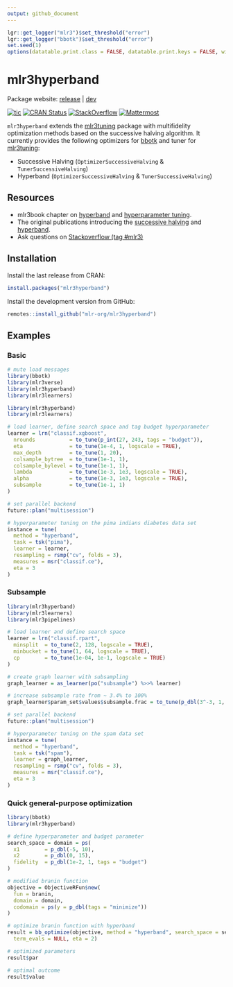 ```yaml
---
output: github_document
---
```


```r
lgr::get_logger("mlr3")$set_threshold("error")
lgr::get_logger("bbotk")$set_threshold("error")
set.seed(1)
options(datatable.print.class = FALSE, datatable.print.keys = FALSE, width = 200)
```

# mlr3hyperband

Package website: [release](https://mlr3hyperband.mlr-org.com/) | [dev](https://mlr3hyperband.mlr-org.com/dev/)

<!-- badges: start -->
[![tic](https://github.com/mlr-org/mlr3hyperband/workflows/tic/badge.svg?branch=main)](https://github.com/mlr-org/mlr3hyperband/actions)
[![CRAN Status](https://www.r-pkg.org/badges/version-ago/mlr3hyperband)](https://cran.r-project.org/package=mlr3hyperband)
[![StackOverflow](https://img.shields.io/badge/stackoverflow-mlr3-orange.svg)](https://stackoverflow.com/questions/tagged/mlr3)
[![Mattermost](https://img.shields.io/badge/chat-mattermost-orange.svg)](https://lmmisld-lmu-stats-slds.srv.mwn.de/mlr_invite/)
<!-- badges: end -->

`mlr3hyperband` extends the [mlr3tuning](https://mlr3tuning.mlr-org.com/) package with multifidelity optimization methods based on the successive halving algorithm.
It currently provides the following optimizers for [bbotk](https://bbotk.mlr-org.com/) and tuner for [mlr3tuning](https://mlr3tuning.mlr-org.com/):

* Successive Halving (`OptimizerSuccessiveHalving` & `TunerSuccessiveHalving`)
* Hyperband (`OptimizerSuccessiveHalving` & `TunerSuccessiveHalving`)

## Resources

* mlr3book chapter on [hyperband](https://mlr3book.mlr-org.com/optimization.html#hyperband)
and [hyperparameter tuning](https://mlr3book.mlr-org.com/optimization.html#tuning).
* The original publications introducing the [successive halving](https://arxiv.org/abs/1502.07943) and
[hyperband](https://arxiv.org/abs/1603.06560).
* Ask questions on [Stackoverflow (tag #mlr3)](https://stackoverflow.com/questions/tagged/mlr3)

## Installation

Install the last release from CRAN:

```r
install.packages("mlr3hyperband")
```

Install the development version from GitHub:

```r
remotes::install_github("mlr-org/mlr3hyperband")
```

## Examples

### Basic

```r
# mute load messages
library(bbotk)
library(mlr3verse)
library(mlr3hyperband)
library(mlr3learners)
```

```r
library(mlr3hyperband)
library(mlr3learners)

# load learner, define search space and tag budget hyperparameter
learner = lrn("classif.xgboost",
  nrounds           = to_tune(p_int(27, 243, tags = "budget")),
  eta               = to_tune(1e-4, 1, logscale = TRUE),
  max_depth         = to_tune(1, 20),
  colsample_bytree  = to_tune(1e-1, 1),
  colsample_bylevel = to_tune(1e-1, 1),
  lambda            = to_tune(1e-3, 1e3, logscale = TRUE),
  alpha             = to_tune(1e-3, 1e3, logscale = TRUE),
  subsample         = to_tune(1e-1, 1)
)

# set parallel backend
future::plan("multisession")

# hyperparameter tuning on the pima indians diabetes data set
instance = tune(
  method = "hyperband",
  task = tsk("pima"),
  learner = learner,
  resampling = rsmp("cv", folds = 3),
  measures = msr("classif.ce"),
  eta = 3
)
```

### Subsample

```r
library(mlr3hyperband)
library(mlr3learners)
library(mlr3pipelines)

# load learner and define search space
learner = lrn("classif.rpart",
  minsplit  = to_tune(2, 128, logscale = TRUE),
  minbucket = to_tune(1, 64, logscale = TRUE),
  cp        = to_tune(1e-04, 1e-1, logscale = TRUE)
)

# create graph learner with subsampling
graph_learner = as_learner(po("subsample") %>>% learner)

# increase subsample rate from ~ 3.4% to 100%
graph_learner$param_set$values$subsample.frac = to_tune(p_dbl(3^-3, 1, tags = "budget"))

# set parallel backend
future::plan("multisession")

# hyperparameter tuning on the spam data set
instance = tune(
  method = "hyperband",
  task = tsk("spam"),
  learner = graph_learner,
  resampling = rsmp("cv", folds = 3),
  measures = msr("classif.ce"),
  eta = 3
)
```

### Quick general-purpose optimization

```r
library(bbotk)
library(mlr3hyperband)

# define hyperparameter and budget parameter
search_space = domain = ps(
  x1        = p_dbl(-5, 10),
  x2        = p_dbl(0, 15),
  fidelity  = p_dbl(1e-2, 1, tags = "budget")
)

# modified branin function
objective = ObjectiveRFun$new(
  fun = branin,
  domain = domain,
  codomain = ps(y = p_dbl(tags = "minimize"))
)

# optimize branin function with hyperband
result = bb_optimize(objective, method = "hyperband", search_space = search_space,
  term_evals = NULL, eta = 2)

# optimized parameters
result$par

# optimal outcome
result$value
```

